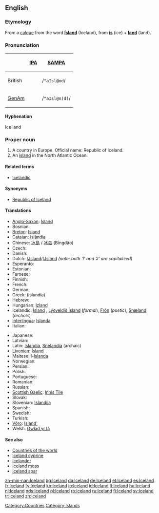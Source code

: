 ==English==
{{wikipedia}}

===Etymology===
From a [[calque]] from the {{Icel.}} word '''[[Ísland]]''' (Iceland), from '''[[ís]]''' (ice) + '''[[land]]''' (land).

===Pronunciation===
{| border=1 cellpadding=5
! !! [[w:IPA|IPA]] !! [[w:SAMPA|SAMPA]]
|-
! British
| {{IPAchar|/ˈaɪslənd/}} || /<tt>"aIsl@nd</tt>/
|-
! [[GenAm]]
| {{IPAchar|/ˈaɪslən(d)/}} || /<tt>"aIsl@n(d)</tt>/
|}

====Hyphenation====
Ice·land

===Proper noun===
{{en-proper noun}}

# A country in Europe. Official name: Republic of Iceland.
# An [[island]] in the North Atlantic Ocean.

====Related terms====
* [[Icelandic]]

====Synonyms====
* [[Republic of Iceland]]

====Translations====
{{trans-top|country in Europe}}
* [[Anglo-Saxon]]: [[Ísland]]
* Bosnian: {{t-|bs|Island|m}}
* [[Breton]]: [[Island]]
* [[Catalan]]: [[Islàndia]] {{f}}
* Chinese: [[冰島]] / [[冰岛]] (Bīngdǎo)
* Czech: {{t+|cs|Island|m}}
* Danish: {{t+|da|Island}}
* Dutch: [[Ĳsland]]/[[IJsland]] ''(note: both 'I' and 'J' are capitalized)''
* Esperanto: {{t-|eo|Islando|xs=Esperanto}}
* Estonian: {{t+|et|Island}}
* Faroese: {{t-|fo|Ísland|xs=Faroese}}
* Finnish: {{t+|fi|Islanti}}
* French: {{t+|fr|Islande}}
* German: {{t+|de|Island|n}}
* Greek: {{t|el|Ισλανδία|f|sc=Grek}} (islandía)
* Hebrew: {{t-|he|איסלנד|tr=Island|sc=Hebr}}
* Hungarian: [[Izland]]
* Icelandic: [[Ísland]] {{n}}, [[Lýðveldið Ísland]] {{n}} (''formal''), [[Frón]] {{n}} (''poetic''), [[Snæland]] {{n}} (''archaic'')
* [[Interlingua]]: [[Islanda]]
* Italian: {{t-|it|Islanda|f}}
{{trans-mid}}
* Japanese: {{t+|ja|アイスランド|tr=Aisurando|sc=Jpan}}
* Latvian: {{t-|lv|Islande|f|xs=Latvian}}
* Latin: [[Islandia]], [[Snelandia]] (archaic)
* [[Livonian]]: [[Īsland]]
* Maltese: l-[[Islanda]]
* Norwegian: {{t-|no|Island}}
* Persian: {{t-|fa|ایسلند|tr=Island|sc=FAchar|xs=Persian}}
* Polish: {{t+|pl|Islandia|f}}
* Portuguese: {{t+|pt|Islândia|f}}
* Romanian: {{t+|ro|Islanda|f}}
* Russian: {{t-|ru|Исландия|f|tr=Islándija|sc=Cyrl}}
* [[Scottish Gaelic]]: [[Innis Tìle]] {{f}}
* Slovak: {{t-|sk|Island|m}}
* Slovenian: [[Islandija]] {{f}}
* Spanish: {{t+|es|Islandia|f}}
* Swedish: {{t+|sv|Island}}
* Turkish: {{t+|tr|İzlanda}}
* [[Võro]]: [[Island']]
* Welsh: [[Gwlad yr Iâ]]
{{trans-bottom}}

====See also====
* [[Countries of the world]]
* [[Iceland cyprine]]
* [[Icelander]]
* [[Iceland moss]]
* [[Iceland spar]]

[[Category:Countries]]
[[Category:Islands]]

[[zh-min-nan:Iceland]]
[[bg:Iceland]]
[[da:Iceland]]
[[de:Iceland]]
[[et:Iceland]]
[[es:Iceland]]
[[fr:Iceland]]
[[fy:Iceland]]
[[ko:Iceland]]
[[io:Iceland]]
[[id:Iceland]]
[[lt:Iceland]]
[[hu:Iceland]]
[[nl:Iceland]]
[[nds:Iceland]]
[[pl:Iceland]]
[[ro:Iceland]]
[[ru:Iceland]]
[[fi:Iceland]]
[[sv:Iceland]]
[[tr:Iceland]]
[[zh:Iceland]]